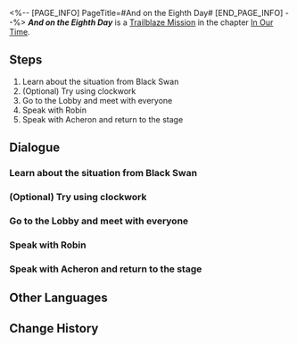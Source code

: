 <%-- [PAGE_INFO]
PageTitle=#And on the Eighth Day#
[END_PAGE_INFO] --%>
{{Stub|Dialogue.}}
{{Mission Infobox
|id            = 1033101
|title         = 
|image         = Mission And on the Eighth Day.png{{subst:void|<!--$UPLOAD:<<SpriteOutput/Chronicle/1033101.png>-<Mission And on the Eighth Day.png>-<Fate's Atlas Images>>-->}}
|type          = Trailblaze
|event_name    = 
|chapter       = In Our Time
|requirements  = [[Trailblaze Mission]] ''[[The Sun Also Rises]]'' completed
|summary       = Black Swan reveals a bone-chilling truth to you: It turns out that the Express Crew &mdash; and everyone in Penacony &mdash; had actually lost the fight against Sunday. There were no survivors. However, you and your friends have seen through the illusion of Ena's Dream. You wake countless people drowning in this sweet dream and finally defeat Sunday, the Embryo of Philosophy, with everyone's wish and support.
|characters    = Trailblazer
|startLocation = [[Penacony]] - [[The Reverie (Dreamscape)]]
|world         = Penacony
|area          = The Reverie (Dreamscape)
|prev          = The Sun Also Rises
|next          = 
|rewards       = Trailblaze EXP*1,100; Stellar Jade*140; Shadow of Harmony*1; Traveler's Guide*10; Clock Credits*550; "Morns Like These"*1 { text = "Morns Like These" }; Credit*120,000
}}
'''''And on the Eighth Day''''' is a [[Trailblaze Mission]] in the chapter [[In Our Time]].

==Steps==
# Learn about the situation from Black Swan
# (Optional) Try using clockwork
# Go to the Lobby and meet with everyone
# Speak with Robin
# Speak with Acheron and return to the stage

<!--
==Gameplay Notes==

--><!--
==Trial Character==

-->
==Dialogue==
{{Stub Dialogue}}

===Learn about the situation from Black Swan===
{{Mission Description|type=trailblaze|location=The Reverie (Dreamscape)|Black Swan reveals a bone-chilling truth to you: It turned out the entire Express Crew, as well as everyone in Penacony, lost their lives in their battle against Sunday. There were no survivors.<br />However, there is still a chance to turn this around. The Memokeeper points out that there is a fatal flaw in the story that you experienced. Behind this fatal flaw lies a glimmer of hope.<br />Now, you have seen through the illusion of Ena's Dream... However, if you wish to awaken everyone in Asdana, you will need far more people on your side...}}
{{Dialogue Start}}
:{{tx}}
{{Dialogue End}}

===(Optional) Try using clockwork===
{{Dialogue Start}}
:{{tx}}
{{Dialogue End}}

===Go to the Lobby and meet with everyone===
{{Dialogue Start}}
:{{tx}}
{{Dialogue End}}

===Speak with Robin===
{{Dialogue Start}}
:{{tx}}
{{Dialogue End}}

===Speak with Acheron and return to the stage===
{{Mission Description|type=trailblaze|location=The Reverie (Dreamscape)|update|Everything is in place... It is time to return to the stage for the final encore that will jolt the world awake.}}
{{Dialogue Start}}
:{{tx}}
{{Dialogue End}}

==Other Languages==
{{Other Languages
|en   = And on the Eighth Day
|zhs  = 然后，在第八天…
|zht  = 然後，在第八天……
|ja   = そして、8日目…
|ko   = 그리고, 여덟째 날에…
|es   = Y en el octavo día...
|fr   = Et durant le huitième jour...
|ru   = И на восьмой день...
|th   = จากนั้น ในวันที่ 8...
|vi   = Sau Đó, Vào Ngày Thứ Tám...
|de   = Und am achten Tag ...
|id   = Lalu, di Hari ke-8 ....
|pt   = E no Oitavo Dia
}}

==Change History==
{{Change History|2.2}}
